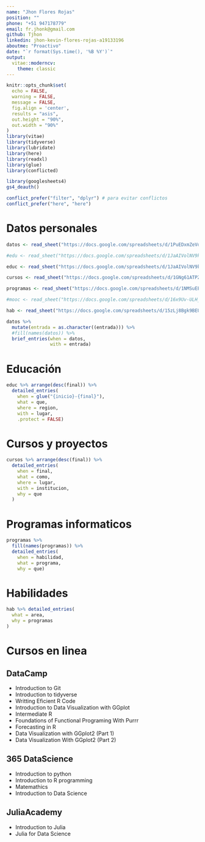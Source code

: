```yaml
---
name: "Jhon Flores Rojas"
position: ""
phone: "+51 947178779"
email: fr.jhonk@gmail.com 
github: Tjhon 
linkedin: jhon-kevin-flores-rojas-a19133196
aboutme: "Proactivo"
date: "`r format(Sys.time(), '%B %Y')`"
output: 
  vitae::moderncv:
    theme: classic
---
```


```r
knitr::opts_chunk$set(
  echo = FALSE, 
  warning = FALSE, 
  message = FALSE, 
  fig.align = 'center', 
  results = "asis", 
  out.height = "90%", 
  out.width = "90%"
)
library(vitae)
library(tidyverse)
library(lubridate)
library(here)
library(readxl)
library(glue)
library(conflicted)

library(googlesheets4)
gs4_deauth()

conflict_prefer("filter", "dplyr") # para evitar conflictos
conflict_prefer("here", "here")
```

# Datos personales
```r
datos <- read_sheet("https://docs.google.com/spreadsheets/d/1PuEDxmZeVdw18Mv2SR5BssCFSfaB2xF60Hxle_nbcUU/edit?usp=sharing")

#edu <- read_sheet("https://docs.google.com/spreadsheets/d/1JaAIVolNV9kAeHidlh8zpsbiTVF5nEeF0OkLRryI7Rc/edit?usp=sharing")

educ <- read_sheet("https://docs.google.com/spreadsheets/d/1JaAIVolNV9kAeHidlh8zpsbiTVF5nEeF0OkLRryI7Rc/edit?usp=sharing")

cursos <- read_sheet("https://docs.google.com/spreadsheets/d/1GNg61ATPZz9q1UQUxf4ibmdD_qBFe_WjK0peuW6CH2E/edit?usp=sharing")

programas <- read_sheet("https://docs.google.com/spreadsheets/d/1NMSuEEPt7DOWIlNf5RaMCiAFWQ4vV-NjkjjsoX6nLJA/edit?usp=sharing")

#mooc <- read_sheet("https://docs.google.com/spreadsheets/d/16x9Uv-ULH_bEXDJs9A3df_xCmAwlBUoB7DYdr7ETOOU/edit?usp=sharing")

hab <- read_sheet("https://docs.google.com/spreadsheets/d/15zLj8Bgk9BEUBISCY_zWFPtxPNKztihufOXzG-MMm70/edit?usp=sharing")

```


```r
datos %>% 
  mutate(entrada = as.character((entrada))) %>% 
  #fill(names(datos)) %>% 
  brief_entries(when = datos, 
                with = entrada) 
```




# Educación 

```r
educ %>% arrange(desc(final)) %>% 
  detailed_entries( 
    when = glue("{inicio}-{final}"),
    what = que,
    where = region,
    with = lugar,
    .protect = FALSE)

```

# Cursos y proyectos 

```r
cursos %>% arrange(desc(final)) %>% 
  detailed_entries(
    when = final,
    what = como, 
    where = lugar,
    with = institucion,
    why = que
  )
```


# Programas informaticos

```r
programas %>% 
  fill(names(programas)) %>%
  detailed_entries(
    when = habilidad,
    what = programa, 
    why = que)
```


# Habilidades

```r
hab %>% detailed_entries(
  what = area,
  why = programas
)
```


# Cursos en linea

## DataCamp

- Introduction to Git
- Introduction to tidyverse
- Writting Eficient R Code
- Introduction to Data Visualization with GGplot
- Intermediate R
- Foundations of Functional Programing With Purrr
- Forecasting in R
- Data Visualization with GGplot2 (Part 1)
- Data Visualization With GGplot2 (Part 2)

## 365 DataScience

- Introduction to python
- Introduction to R programming
- Matemathics
- Introduction to Data Science

## JuliaAcademy

- Introduction to Julia
- Julia for Data Science 
\newpage

